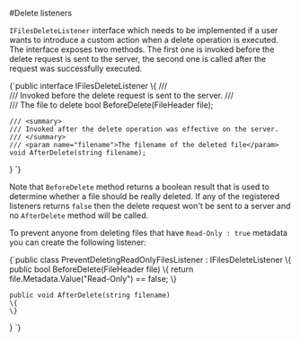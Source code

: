 
#Delete listeners

`IFilesDeleteListener` interface which needs to be implemented if a user wants to introduce a custom action when a delete operation is executed. 
The interface exposes two methods. The first one is invoked before the delete request is sent to the server, the second one is called
after the request was successfully executed.

<TabItem value="delete_interface" label="delete_interface">
<CodeBlock language="csharp">
{`public interface IFilesDeleteListener
\{
	/// <summary>
	/// Invoked before the delete request is sent to the server.
	/// </summary>
	/// <param name="file">The file to delete</param>
	bool BeforeDelete(FileHeader file);

	/// <summary>
	/// Invoked after the delete operation was effective on the server.
	/// </summary>
	/// <param name="filename">The filename of the deleted file</param>
	void AfterDelete(string filename);
\}
`}
</CodeBlock>
</TabItem>

Note that `BeforeDelete` method returns a boolean result that is used to determine whether a file should be really deleted. If any of the registered
listeners returns `false` then the delete request won't be sent to a server and no `AfterDelete` method will be called.



To prevent anyone from deleting files that have `Read-Only : true` metadata you can create the following listener:

<TabItem value="example" label="example">
<CodeBlock language="csharp">
{`public class PreventDeletingReadOnlyFilesListener : IFilesDeleteListener
\{
	public bool BeforeDelete(FileHeader file)
	\{
		return file.Metadata.Value<bool>("Read-Only") == false;
	\}

	public void AfterDelete(string filename)
	\{
	\}
\}
`}
</CodeBlock>
</TabItem>
